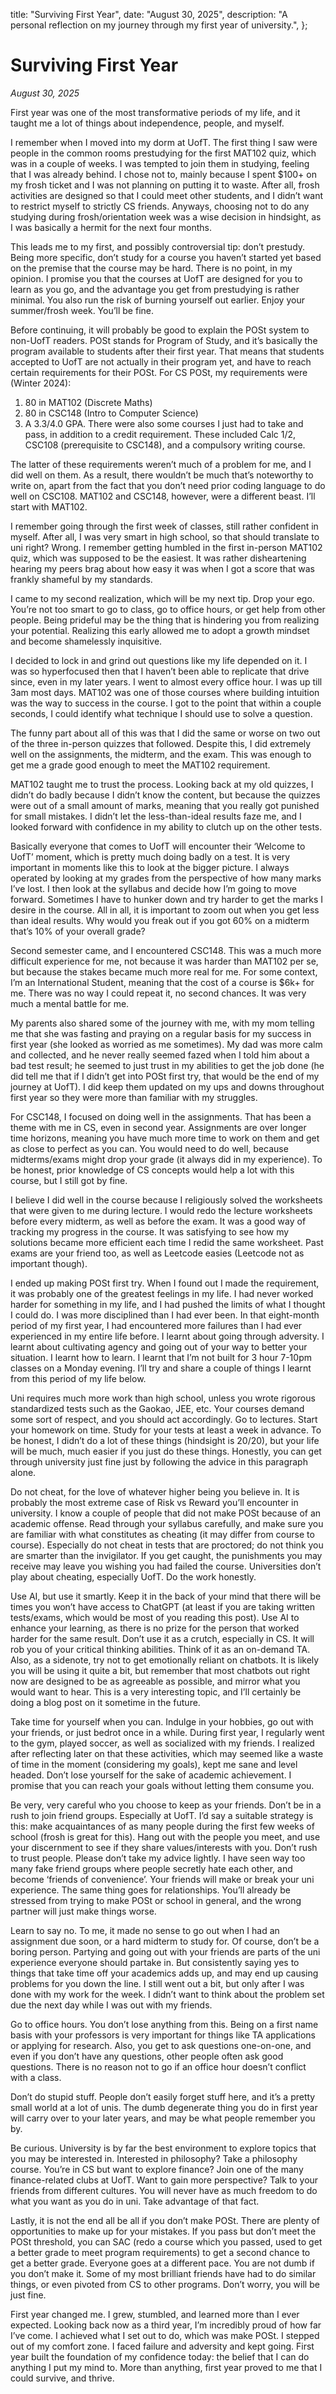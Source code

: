   title: "Surviving First Year",
  date: "August 30, 2025",
  description:
    "A personal reflection on my journey through my first year of university.",
};

# Surviving First Year

_August 30, 2025_

First year was one of the most transformative periods of my life, and it taught me a lot of things about independence, people, and myself.

I remember when I moved into my dorm at UofT. The first thing I saw were people in the common rooms prestudying for the first MAT102 quiz, which was in a couple of weeks. I was tempted to join them in studying, feeling that I was already behind. I chose not to, mainly because I spent $100+ on my frosh ticket and I was not planning on putting it to waste. After all, frosh activities are designed so that I could meet other students, and I didn’t want to restrict myself to strictly CS friends. Anyways, choosing not to do any studying during frosh/orientation week was a wise decision in hindsight, as I was basically a hermit for the next four months.

This leads me to my first, and possibly controversial tip: don’t prestudy. Being more specific, don’t study for a course you haven’t started yet based on the premise that the course may be hard. There is no point, in my opinion. I promise you that the courses at UofT are designed for you to learn as you go, and the advantage you get from prestudying is rather minimal. You also run the risk of burning yourself out earlier. Enjoy your summer/frosh week. You’ll be fine.

Before continuing, it will probably be good to explain the POSt system to non-UofT readers. POSt stands for Program of Study, and it’s basically the program available to students after their first year. That means that students accepted to UofT are not actually in their program yet, and have to reach certain requirements for their POSt. For CS POSt, my requirements were (Winter 2024):

1. 80 in MAT102 (Discrete Maths)
2. 80 in CSC148 (Intro to Computer Science)
3. A 3.3/4.0 GPA.
   There were also some courses I just had to take and pass, in addition to a credit requirement. These included Calc 1/2, CSC108 (prerequisite to CSC148), and a compulsory writing course.

The latter of these requirements weren’t much of a problem for me, and I did well on them. As a result, there wouldn’t be much that’s noteworthy to write on, apart from the fact that you don’t need prior coding language to do well on CSC108. MAT102 and CSC148, however, were a different beast. I’ll start with MAT102.

I remember going through the first week of classes, still rather confident in myself. After all, I was very smart in high school, so that should translate to uni right? Wrong. I remember getting humbled in the first in-person MAT102 quiz, which was supposed to be the easiest. It was rather disheartening hearing my peers brag about how easy it was when I got a score that was frankly shameful by my standards.

I came to my second realization, which will be my next tip. Drop your ego. You’re not too smart to go to class, go to office hours, or get help from other people. Being prideful may be the thing that is hindering you from realizing your potential. Realizing this early allowed me to adopt a growth mindset and become shamelessly inquisitive.

I decided to lock in and grind out questions like my life depended on it. I was so hyperfocused then that I haven’t been able to replicate that drive since, even in my later years. I went to almost every office hour. I was up till 3am most days. MAT102 was one of those courses where building intuition was the way to success in the course. I got to the point that within a couple seconds, I could identify what technique I should use to solve a question.

The funny part about all of this was that I did the same or worse on two out of the three in-person quizzes that followed. Despite this, I did extremely well on the assignments, the midterm, and the exam. This was enough to get me a grade good enough to meet the MAT102 requirement.

MAT102 taught me to trust the process. Looking back at my old quizzes, I didn’t do badly because I didn’t know the content, but because the quizzes were out of a small amount of marks, meaning that you really got punished for small mistakes. I didn’t let the less-than-ideal results faze me, and I looked forward with confidence in my ability to clutch up on the other tests.

Basically everyone that comes to UofT will encounter their ‘Welcome to UofT’ moment, which is pretty much doing badly on a test. It is very important in moments like this to look at the bigger picture. I always operated by looking at my grades from the perspective of how many marks I’ve lost. I then look at the syllabus and decide how I’m going to move forward. Sometimes I have to hunker down and try harder to get the marks I desire in the course. All in all, it is important to zoom out when you get less than ideal results. Why would you freak out if you got 60% on a midterm that’s 10% of your overall grade?

Second semester came, and I encountered CSC148. This was a much more difficult experience for me, not because it was harder than MAT102 per se, but because the stakes became much more real for me. For some context, I’m an International Student, meaning that the cost of a course is $6k+ for me. There was no way I could repeat it, no second chances. It was very much a mental battle for me.

My parents also shared some of the journey with me, with my mom telling me that she was fasting and praying on a regular basis for my success in first year (she looked as worried as me sometimes). My dad was more calm and collected, and he never really seemed fazed when I told him about a bad test result; he seemed to just trust in my abilities to get the job done (he did tell me that if I didn’t get into POSt first try, that would be the end of my journey at UofT). I did keep them updated on my ups and downs throughout first year so they were more than familiar with my struggles.

For CSC148, I focused on doing well in the assignments. That has been a theme with me in CS, even in second year. Assignments are over longer time horizons, meaning you have much more time to work on them and get as close to perfect as you can. You would need to do well, because midterms/exams might drop your grade (it always did in my experience). To be honest, prior knowledge of CS concepts would help a lot with this course, but I still got by fine.

I believe I did well in the course because I religiously solved the worksheets that were given to me during lecture. I would redo the lecture worksheets before every midterm, as well as before the exam. It was a good way of tracking my progress in the course. It was satisfying to see how my solutions became more efficient each time I redid the same worksheet. Past exams are your friend too, as well as Leetcode easies (Leetcode not as important though).

I ended up making POSt first try. When I found out I made the requirement, it was probably one of the greatest feelings in my life. I had never worked harder for something in my life, and I had pushed the limits of what I thought I could do. I was more disciplined than I had ever been. In that eight-month period of my first year, I had encountered more failures than I had ever experienced in my entire life before. I learnt about going through adversity. I learnt about cultivating agency and going out of your way to better your situation. I learnt how to learn. I learnt that I’m not built for 3 hour 7-10pm classes on a Monday evening. I’ll try and share a couple of things I learnt from this period of my life below.

Uni requires much more work than high school, unless you wrote rigorous standardized tests such as the Gaokao, JEE, etc. Your courses demand some sort of respect, and you should act accordingly. Go to lectures. Start your homework on time. Study for your tests at least a week in advance. To be honest, I didn’t do a lot of these things (hindsight is 20/20), but your life will be much, much easier if you just do these things. Honestly, you can get through university just fine just by following the advice in this paragraph alone.

Do not cheat, for the love of whatever higher being you believe in. It is probably the most extreme case of Risk vs Reward you’ll encounter in university. I know a couple of people that did not make POSt because of an academic offense. Read through your syllabus carefully, and make sure you are familiar with what constitutes as cheating (it may differ from course to course). Especially do not cheat in tests that are proctored; do not think you are smarter than the invigilator. If you get caught, the punishments you may receive may leave you wishing you had failed the course. Universities don’t play about cheating, especially UofT. Do the work honestly.

Use AI, but use it smartly. Keep it in the back of your mind that there will be times you won’t have access to ChatGPT (at least if you are taking written tests/exams, which would be most of you reading this post). Use AI to enhance your learning, as there is no prize for the person that worked harder for the same result. Don’t use it as a crutch, especially in CS. It will rob you of your critical thinking abilities. Think of it as an on-demand TA. Also, as a sidenote, try not to get emotionally reliant on chatbots. It is likely you will be using it quite a bit, but remember that most chatbots out right now are designed to be as agreeable as possible, and mirror what you would want to hear. This is a very interesting topic, and I’ll certainly be doing a blog post on it sometime in the future.

Take time for yourself when you can. Indulge in your hobbies, go out with your friends, or just bedrot once in a while. During first year, I regularly went to the gym, played soccer, as well as socialized with my friends. I realized after reflecting later on that these activities, which may seemed like a waste of time in the moment (considering my goals), kept me sane and level headed. Don’t lose yourself for the sake of academic achievement. I promise that you can reach your goals without letting them consume you.

Be very, very careful who you choose to keep as your friends. Don’t be in a rush to join friend groups. Especially at UofT. I’d say a suitable strategy is this: make acquaintances of as many people during the first few weeks of school (frosh is great for this). Hang out with the people you meet, and use your discernment to see if they share values/interests with you. Don’t rush to trust people. Please don’t take my advice lightly. I have seen way too many fake friend groups where people secretly hate each other, and become ‘friends of convenience’. Your friends will make or break your uni experience. The same thing goes for relationships. You’ll already be stressed from trying to make POSt or school in general, and the wrong partner will just make things worse.

Learn to say no. To me, it made no sense to go out when I had an assignment due soon, or a hard midterm to study for. Of course, don’t be a boring person. Partying and going out with your friends are parts of the uni experience everyone should partake in. But consistently saying yes to things that take time off your academics adds up, and may end up causing problems for you down the line. I still went out a bit, but only after I was done with my work for the week. I didn’t want to think about the problem set due the next day while I was out with my friends.

Go to office hours. You don’t lose anything from this. Being on a first name basis with your professors is very important for things like TA applications or applying for research. Also, you get to ask questions one-on-one, and even if you don’t have any questions, other people often ask good questions. There is no reason not to go if an office hour doesn’t conflict with a class.

Don’t do stupid stuff. People don’t easily forget stuff here, and it’s a pretty small world at a lot of unis. The dumb degenerate thing you do in first year will carry over to your later years, and may be what people remember you by.

Be curious. University is by far the best environment to explore topics that you may be interested in. Interested in philosophy? Take a philosophy course. You’re in CS but want to explore finance? Join one of the many finance-related clubs at UofT. Want to gain more perspective? Talk to your friends from different cultures. You will never have as much freedom to do what you want as you do in uni. Take advantage of that fact.

Lastly, it is not the end all be all if you don’t make POSt. There are plenty of opportunities to make up for your mistakes. If you pass but don’t meet the POSt threshold, you can SAC (redo a course which you passed, used to get a better grade to meet program requirements) to get a second chance to get a better grade. Everyone goes at a different pace. You are not dumb if you don’t make it. Some of my most brilliant friends have had to do similar things, or even pivoted from CS to other programs. Don’t worry, you will be just fine.

First year changed me. I grew, stumbled, and learned more than I ever expected. Looking back now as a third year, I’m incredibly proud of how far I’ve come. I achieved what I set out to do, which was make POSt. I stepped out of my comfort zone. I faced failure and adversity and kept going. First year built the foundation of my confidence today: the belief that I can do anything I put my mind to. More than anything, first year proved to me that I could survive, and thrive.

